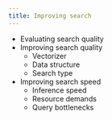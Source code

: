 ```yaml
---
title: Improving search
---
```


- Evaluating search quality
- Improving search quality
    - Vectorizer
    - Data structure
    - Search type
- Improving search speed
    - Inference speed
    - Resource demands
    - Query bottlenecks

